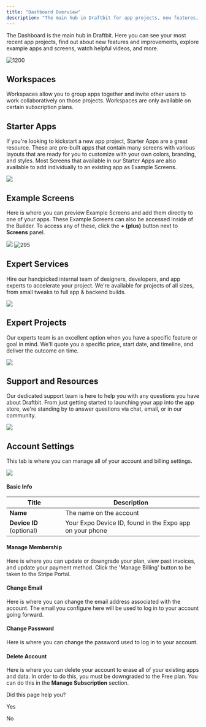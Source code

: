 ```yaml
---
title: "Dashboard Overview"
description: "The main hub in Draftbit for app projects, new features, and resources."
---
```

The Dashboard is the main hub in Draftbit. Here you can see your most recent app projects, find out about new features and improvements, explore example apps and screens, watch helpful videos, and more.

![1200](https://files.readme.io/c51ce7a-Dashboard.jpg "0.jpg")

## Workspaces

Workspaces allow you to group apps together and invite other users to work collaboratively on those projects. Workspaces are only available on certain subscription plans.

## Starter Apps

If you're looking to kickstart a new app project, Starter Apps are a great resource. These are pre-built apps that contain many screens with various layouts that are ready for you to customize with your own colors, branding, and styles. Most Screens that available in our Starter Apps are also available to add individually to an existing app as Example Screens.

![](https://files.readme.io/d46e60c-Starter_Apps.jpg)

## Example Screens

Here is where you can preview Example Screens and add them directly to one of your apps. These Example Screens can also be accessed inside of the Builder. To access any of these, click the **\+ (plus)** button next to **Screens** panel.

![](https://files.readme.io/83e3a0c-Example_Screens.jpg) ![295](https://files.readme.io/ff61d83-abc.png "abc.png")

## Expert Services

Hire our handpicked internal team of designers, developers, and app experts to accelerate your project. We're available for projects of all sizes, from small tweaks to full app & backend builds.

![](https://files.readme.io/f77e35b-Expert_Services.jpg)

## Expert Projects

Our experts team is an excellent option when you have a specific feature or goal in mind. We'll quote you a specific price, start date, and timeline, and deliver the outcome on time.

![](https://files.readme.io/4232773-Expert_Projects.jpg)

## Support and Resources

Our dedicated support team is here to help you with any questions you have about Draftbit. From just getting started to launching your app into the app store, we're standing by to answer questions via chat, email, or in our community.

![](https://files.readme.io/6d133bc-Support_and_Resouces.jpg)

## Account Settings

This tab is where you can manage all of your account and billing settings.

![](https://files.readme.io/7296d4c-Account_Settings.jpg)

#### Basic Info

| Title | Description |
| --- | --- |
| **Name** | The name on the account |
| **Device ID** (optional) | Your Expo Device ID, found in the Expo app on your phone |

#### Manage Membership

Here is where you can update or downgrade your plan, view past invoices, and update your payment method. Click the 'Manage Billing' button to be taken to the Stripe Portal.

#### Change Email

Here is where you can change the email address associated with the account. The email you configure here will be used to log in to your account going forward.

#### Change Password

Here is where you can change the password used to log in to your account.

#### Delete Account

Here is where you can delete your account to erase all of your existing apps and data. In order to do this, you must be downgraded to the Free plan. You can do this in the **Manage Subscription** section.

Did this page help you?

Yes

No